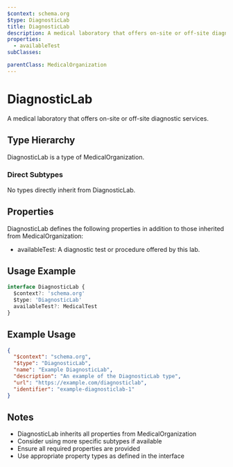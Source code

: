 ```yaml
---
$context: schema.org
$type: DiagnosticLab
title: DiagnosticLab
description: A medical laboratory that offers on-site or off-site diagnostic services.
properties:
  - availableTest
subClasses:

parentClass: MedicalOrganization
---
```


# DiagnosticLab

A medical laboratory that offers on-site or off-site diagnostic services.

## Type Hierarchy

DiagnosticLab is a type of MedicalOrganization.

### Direct Subtypes

No types directly inherit from DiagnosticLab.

## Properties

DiagnosticLab defines the following properties in addition to those inherited from MedicalOrganization:

- availableTest: A diagnostic test or procedure offered by this lab.

## Usage Example

```typescript
interface DiagnosticLab {
  $context?: 'schema.org'
  $type: 'DiagnosticLab'
  availableTest?: MedicalTest
}
```

## Example Usage

```json
{
  "$context": "schema.org",
  "$type": "DiagnosticLab",
  "name": "Example DiagnosticLab",
  "description": "An example of the DiagnosticLab type",
  "url": "https://example.com/diagnosticlab",
  "identifier": "example-diagnosticlab-1"
}
```

## Notes

- DiagnosticLab inherits all properties from MedicalOrganization
- Consider using more specific subtypes if available
- Ensure all required properties are provided
- Use appropriate property types as defined in the interface
